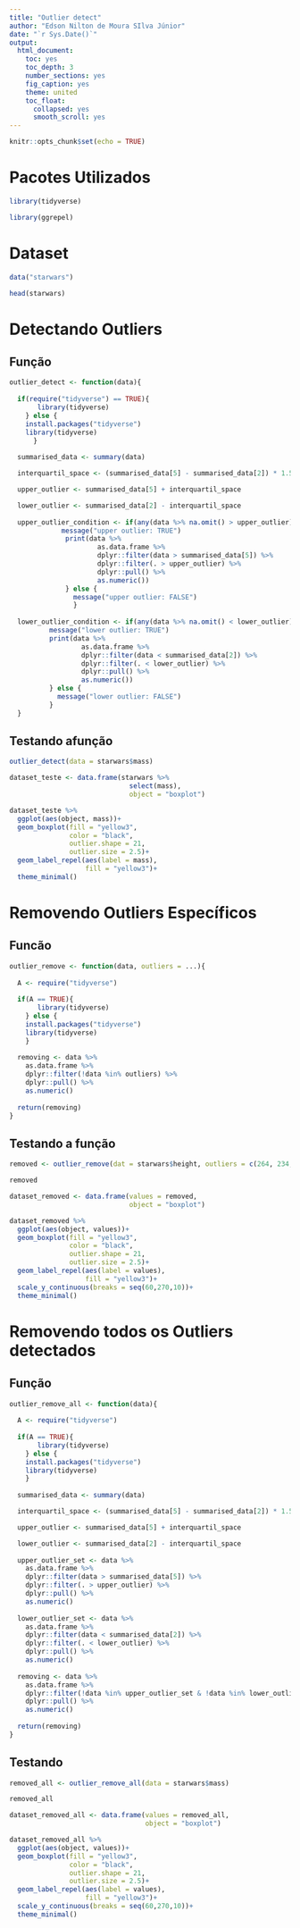 ```yaml
---
title: "Outlier detect"
author: "Edson Nilton de Moura SIlva Júnior"
date: "`r Sys.Date()`"
output:
  html_document:
    toc: yes
    toc_depth: 3
    number_sections: yes
    fig_caption: yes
    theme: united
    toc_float:
      collapsed: yes
      smooth_scroll: yes
---
```


```r
knitr::opts_chunk$set(echo = TRUE)
```

# Pacotes Utilizados

```r
library(tidyverse)

library(ggrepel)
```

# Dataset

```r
data("starwars")

head(starwars)
```

# Detectando Outliers

## Função 

```r
outlier_detect <- function(data){
  
  if(require("tidyverse") == TRUE){
       library(tidyverse)
    } else {
    install.packages("tidyverse")
    library(tidyverse)
      }
  
  summarised_data <- summary(data)

  interquartil_space <- (summarised_data[5] - summarised_data[2]) * 1.5

  upper_outlier <- summarised_data[5] + interquartil_space

  lower_outlier <- summarised_data[2] - interquartil_space
    
  upper_outlier_condition <- if(any(data %>% na.omit() > upper_outlier) == TRUE){
             message("upper outlier: TRUE")
              print(data %>%
                      as.data.frame %>%
                      dplyr::filter(data > summarised_data[5]) %>% 
                      dplyr::filter(. > upper_outlier) %>%
                      dplyr::pull() %>% 
                      as.numeric())
              } else {
                message("upper outlier: FALSE")
                } 
    
  lower_outlier_condition <- if(any(data %>% na.omit() < lower_outlier) == TRUE) {
          message("lower outlier: TRUE")
          print(data %>%
                  as.data.frame %>%
                  dplyr::filter(data < summarised_data[2]) %>% 
                  dplyr::filter(. < lower_outlier) %>%
                  dplyr::pull() %>% 
                  as.numeric())
          } else {
            message("lower outlier: FALSE")
          }
  }
```

## Testando afunção

```r
outlier_detect(data = starwars$mass)

dataset_teste <- data.frame(starwars %>% 
                              select(mass),
                              object = "boxplot")

dataset_teste %>% 
  ggplot(aes(object, mass))+
  geom_boxplot(fill = "yellow3",
               color = "black",
               outlier.shape = 21,
               outlier.size = 2.5)+
  geom_label_repel(aes(label = mass),
                   fill = "yellow3")+
  theme_minimal()
```

# Removendo Outliers Específicos

## Funcão

```r
outlier_remove <- function(data, outliers = ...){
  
  A <- require("tidyverse")
  
  if(A == TRUE){
       library(tidyverse)
    } else {
    install.packages("tidyverse")
    library(tidyverse)
    }
     
  removing <- data %>% 
    as.data.frame %>%
    dplyr::filter(!data %in% outliers) %>% 
    dplyr::pull() %>% 
    as.numeric()
  
  return(removing)
}
```

## Testando a função 

```r
removed <- outlier_remove(dat = starwars$height, outliers = c(264, 234, 228, 229))

removed

dataset_removed <- data.frame(values = removed,
                              object = "boxplot")

dataset_removed %>% 
  ggplot(aes(object, values))+
  geom_boxplot(fill = "yellow3",
               color = "black",
               outlier.shape = 21,
               outlier.size = 2.5)+
  geom_label_repel(aes(label = values),
                   fill = "yellow3")+
  scale_y_continuous(breaks = seq(60,270,10))+
  theme_minimal()
```

# Removendo todos os Outliers detectados

## Função

```r
outlier_remove_all <- function(data){
  
  A <- require("tidyverse")
  
  if(A == TRUE){
       library(tidyverse)
    } else {
    install.packages("tidyverse")
    library(tidyverse)
    }
     
  summarised_data <- summary(data)

  interquartil_space <- (summarised_data[5] - summarised_data[2]) * 1.5

  upper_outlier <- summarised_data[5] + interquartil_space

  lower_outlier <- summarised_data[2] - interquartil_space
    
  upper_outlier_set <- data %>% 
    as.data.frame %>%
    dplyr::filter(data > summarised_data[5]) %>%
    dplyr::filter(. > upper_outlier) %>%
    dplyr::pull() %>% 
    as.numeric()
              
  lower_outlier_set <- data %>%
    as.data.frame %>%
    dplyr::filter(data < summarised_data[2]) %>% 
    dplyr::filter(. < lower_outlier) %>% 
    dplyr::pull() %>% 
    as.numeric()
  
  removing <- data %>% 
    as.data.frame %>%
    dplyr::filter(!data %in% upper_outlier_set & !data %in% lower_outlier_set) %>% 
    dplyr::pull() %>% 
    as.numeric()
  
  return(removing)
}
```

## Testando

```r
removed_all <- outlier_remove_all(data = starwars$mass) 

removed_all

dataset_removed_all <- data.frame(values = removed_all,
                                  object = "boxplot")

dataset_removed_all %>% 
  ggplot(aes(object, values))+
  geom_boxplot(fill = "yellow3",
               color = "black",
               outlier.shape = 21,
               outlier.size = 2.5)+
  geom_label_repel(aes(label = values),
                   fill = "yellow3")+
  scale_y_continuous(breaks = seq(60,270,10))+
  theme_minimal()
```

